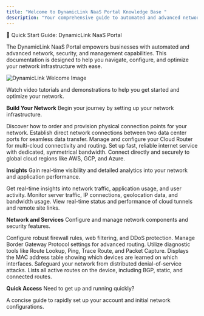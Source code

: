 ```yaml
---
title: "Welcome to DynamicLink NaaS Portal Knowledge Base "
description: "Your comprehensive guide to automated and advanced network, security, and management."
---
```


🚀 Quick Start Guide: DynamicLink NaaS Portal


The DynamicLink NaaS Portal empowers businesses with automated and advanced network, security, and management capabilities. This documentation is designed to help you navigate, configure, and optimize your network infrastructure with ease.

![DynamicLink Welcome Image](/dynamiclink_image.jpeg/800x400)


<CardGroup cols={1}>
  <Card title="Video Resources" icon="video" href="/docs/video-resources">
    Watch video tutorials and demonstrations to help you get started and optimize your network.
  </Card>
</CardGroup>

**Build Your Network**
Begin your journey by setting up your network infrastructure.

<CardGroup cols={2}>
  <Card title="Ordering and Setting Up Network Ports" icon="network-wired" href="/docs/build-your-network/ordering-ports">
    Discover how to order and provision physical connection points for your network.
  </Card>
  <Card title="L2 Connectivity (DC-to-DC connection)" icon="plug" href="/docs/build-your-network/l2">
    Establish direct network connections between two data center ports for seamless data transfer.
  </Card>
  <Card title="Cloud Router" icon="router" href="/docs/build-your-network/cloud-router">
    Manage and configure your Cloud Router for multi-cloud connectivity and routing.
  </Card>
  <Card title="Dedicated Internet Access (DIA)" icon="globe" href="/docs/build-your-network/dia">
    Set up fast, reliable internet service with dedicated, symmetrical bandwidth.
  </Card>
  <Card title="Cloud Connectivity (AWS, GCP, Azure)" icon="cloud" href="/docs/build-your-network/cloud-connectivity">
    Connect directly and securely to global cloud regions like AWS, GCP, and Azure.
  </Card>
</CardGroup>

**Insights**
Gain real-time visibility and detailed analytics into your network and application performance.

<CardGroup cols={2}>
  <Card title="Application Observability Dashboard" icon="chart-pie" href="/docs/insights/application-observability">
    Get real-time insights into network traffic, application usage, and user activity.
  </Card>
  <Card title="Network Observability Dashboard" icon="chart-line" href="/docs/insights/network-observability">
    Monitor server traffic, IP connections, geolocation data, and bandwidth usage.
  </Card>
  <Card title="Network, Cloud, and Connection Dashboard" icon="server" href="/docs/insights/network-cloud-connection">
    View real-time status and performance of cloud tunnels and remote site links.
  </Card>
</CardGroup>

**Network and Services**
Configure and manage network components and security features.

<CardGroup cols={2}>
  <Card title="Firewall & Security" icon="shield-halved" href="/docs/network-services/firewall-security">
    Configure robust firewall rules, web filtering, and DDoS protection.
  </Card>
  <Card title="BGP" icon="diagram-project" href="/docs/network-services/bgp">
    Manage Border Gateway Protocol settings for advanced routing.
  </Card>
  <Card title="Looking Glass" icon="magnifying-glass" href="/docs/network-services/looking-glass">
    Utilize diagnostic tools like Route Lookup, Ping, Trace Route, and Packet Capture.
  </Card>
  <Card title="MAC Address Table" icon="ethernet" href="/docs/network-services/mac-address-table">
    Displays the MAC address table showing which devices are learned on which interfaces.
  </Card>
  <Card title="DDoS Protection" icon="shield-virus" href="/docs/network-services/ddos-protection">
    Safeguard your network from distributed denial-of-service attacks.
  </Card>
  <Card title="Routing Table" icon="route" href="/docs/network-services/routing-table">
    Lists all active routes on the device, including BGP, static, and connected routes.
  </Card>
</CardGroup>

**Quick Access**
Need to get up and running quickly?

<CardGroup cols={1}>
  <Card title="Quick Start Guide" icon="rocket" href="/docs/quickstart">
    A concise guide to rapidly set up your account and initial network configurations.
  </Card>
</CardGroup>